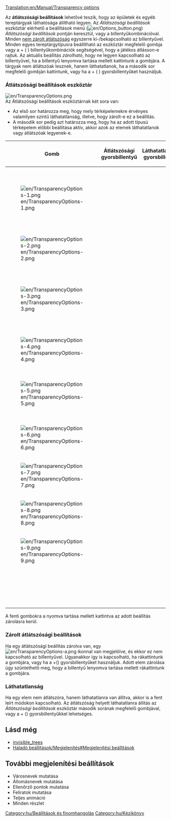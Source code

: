 [[Translation:en/Manual/Transparency options]]
{{hu/Tartalomjegyzék}}

Az '''átlátszósági beállítások''' lehetővé teszik, hogy az épületek és egyéb tereptárgyak láthatósága állítható legyen. Az ''Átlátszósági beállítások'' eszköztár elérhető a beállítások menü ([[File:en/Options button.png]]) ''Átlátszósági beállítások'' pontján keresztül, vagy a {{en/keypress|ctrl|X}} billentyűkombinációval. Minden [[hu/Manual/Átlátszósági beállítások#Zárolt átlátszósági beállítások|nem zárolt átlátszóság]] egyszerre ki-/bekapcsolható az {{en/keypress|X}} billentyűvel.
Minden egyes tereptárgytípusra beállítható az eszköztár megfelelő gombja vagy a {{en/keypress|ctrl}} + ( {{en/keypress|1|9|6=&nbsp;–&nbsp;}} ) billentyűkombinációk segítségével, hogy a játékos átlásson-e rajtuk. Az aktuális beállítás ''zárolható'', hogy ne legyen kapcsolható az {{en/keypress|X}} billentyűvel, ha a {{en/keypress|ctrl}} billentyű lenyomva tartása mellett kattintunk a gombjára. A tárgyak nem átlátszóak lesznek, hanem láthatatlanok, ha a második sor megfelelő gombján kattintunk, vagy ha a {{en/keypress|shift|ctrl}} + ( {{en/keypress|1|9||||&nbsp;–&nbsp;}}) gyorsbillentyűket használjuk.

===Átlátszósági beállítások eszköztár===
[[File:en/TransparencyOptions.png]]<br>
Az Átlátszósági beállítások eszköztárnak két sora van:
*Az első sor határozza meg, hogy mely térképelemekre érvényes valamilyen szintű láthatatlanság, illetve, hogy zárolt-e ez a beállítás.
*A második sor pedig azt határozza meg, hogy ha az adott típusú térképelem előbbi beállítása aktív, akkor azok az elemek láthatatlanok vagy átlátszóak legyenek-e.

{| {{en/Wikitable}}
|- style="background:#efefef"
!width="46"|Gomb
!Átlátszósági gyorsbillentyű
!Láthatatlansági gyorsbillentyű
!Leírás
|-
|[[File:en/TransparencyOptions-1.png]]
|{{en/keypress|ctrl|1|6=&#32;+&#32;}}
|{{en/keypress|shift|ctrl|1}}
|Az állomásnevek átlátszóságát kapcsolja (állítható a Beállítások ([[File:en/Options button.png]]) menüben is, az ''Átlátszó feliratok'' lehetőséggel).
|-
|[[File:en/TransparencyOptions-2.png]]
|{{en/keypress|ctrl|2|6=&#32;+&#32;}}
|{{en/keypress|shift|ctrl|2}}
|A fák átlátszóságát kapcsolja.
|-
|[[File:en/TransparencyOptions-3.png]]
|{{en/keypress|ctrl|3|6=&#32;+&#32;}}
|{{en/keypress|shift|ctrl|3}}
|A házak átlátszóságát kapcsolja (állítható a Beállítások ([[File:en/Options button.png]]) menüben is, az ''Átlátszó épületek'' lehetőséggel).
|-
|[[File:en/TransparencyOptions-4.png]]
|{{en/keypress|ctrl|4|6=&#32;+&#32;}}
|{{en/keypress|shift|ctrl|4}}
|A gazdasági épületek átlátszóságát kapcsolja.
|-
|[[File:en/TransparencyOptions-5.png]]
|{{en/keypress|ctrl|5|6=&#32;+&#32;}}
|{{en/keypress|shift|ctrl|5}}
|Az út- és vasútvonalak épületeinek (állomások, garázsok/fűtőházak, ellenőrzőpontok) átlátszóságát kapcsolja.
|-
|[[File:en/TransparencyOptions-6.png]]
|{{en/keypress|ctrl|6|6=&#32;+&#32;}}
|{{en/keypress|shift|ctrl|6}}
|A hidak átlátszóságát kapcsolja.
|-
|[[File:en/TransparencyOptions-7.png]]
|{{en/keypress|ctrl|7|6=&#32;+&#32;}}
|{{en/keypress|shift|ctrl|7}}
|Az olyan épületek, mint világítótornyok és antennák, átlátszóságát kapcsolja.
|-
|[[File:en/TransparencyOptions-8.png]]
|{{en/keypress|ctrl|8|6=&#32;+&#32;}}
|{{en/keypress|shift|ctrl|8}}
|A felsővezetékek átlátszóságát kapcsolja.
|-
|[[File:en/TransparencyOptions-9.png]]
|{{en/keypress|ctrl|9|6=&#32;+&#32;}}
|{{en/keypress|shift|ctrl|9}}
|A rakodásjelzők átlátszóságát kapcsolja.
|-
|
|{{en/keypress|X}}
|
|Az összes fenti elem átlátszóságát kapcsolja, kivéve a zároltakét.
|}
A fenti gombokra a {{en/keypress|ctrl}} nyomva tartása mellett kattintva az adott beállítás zárolásra kerül.

===Zárolt átlátszósági beállítások===
Ha egy átlátszósági beállítás zárolva van, egy [[File:en/TransparencyOptions-a.png]] ikonnal van megjelölve, és ekkor ez nem kapcsolható az {{en/keypress|X}} billentyűvel. Ugyanakkor így is kapcsolható, ha rákattintunk a gombjára, vagy ha a {{en/keypress|ctrl}}+({{en/keypress|1|9|6=&nbsp;–&nbsp;}}) gyorsbillentyűket használjuk. Adott elem zárolása úgy szüntethető meg, hogy a {{en/keypress|ctrl}} billentyű lenyomva tartása mellett rákattintunk a gombjára.

===Láthatatlanság===
Ha egy elem nem átlátszóra, hanem láthatatlanra van állítva, akkor is a fent leírt módokon kapcsolható. Az átlátszóság helyett láthatatlanra állítás az ''Átlátszósági beállítások'' eszköztár második sorának megfelelő gombjával, vagy a {{en/keypress|shift|ctrl}} + ({{en/keypress|1|9|6=&nbsp;–&nbsp;}}) gyorsbillentyűkkel lehetséges.

{{hu/Megjegyzés|A játékbeli leírás az elsődleges beállításkészletre (az első gombsorra) úgy hivatkozik, hogy az ''átlátszóság'' kapcsolása. <br />
Ez zavaró lehet, mert a megfelelő másodlagos beállítás (második sorbeli gomb) aktiválásával már ''láthatatlanság'' lesz ''átlátszóság'' helyett. Pontosabb megfogalmazás lenne, hogy az elsődleges beállításkészlet mindig az ''átlátszatlanságot'' kapcsolja, a másodlagos készlet pedig az átlátszóság mértékét. <br />átlátszatlanság &or; { átlátszóság &or; láthatatlanság }<br /> Az egységesség kedvéért itt a játékbeli szóhasználat van előnyben részesítve.}}

==Lásd még==
*[[hu/invisible trees|invisible_trees]]
*[[hu/Haladó beállítások/Megjelenítés#Megjelenítési beállítások|Haladó beállítások/Megjelenítés#Megjelenítési beállítások]]

==További megjelenítési beállítások==
{{hu/Bővítés|}}
<!-- esetleg külön szócikkben a helyük? -->
*Városnevek mutatása
*Állomásnevek mutatása
*Ellenőrző pontok mutatása
*Feliratok mutatása
*Teljes animáció
*Minden részlet

[[Category:hu/Beállítások és finomhangolás]]
[[Category:hu/Kézikönyv]]